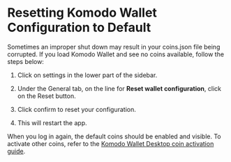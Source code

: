 

# Resetting Komodo Wallet Configuration to Default

Sometimes an improper shut down may result in your coins.json file being corrupted. If you load Komodo Wallet and see no coins available, follow the steps below:

1. Click on settings in the lower part of the sidebar.
<OptimizedImage title="Resetting Komodo Wallet Configuration to Default" src={resetConfigurationToDefault1} classNaming="w-200" alt="Resetting Komodo Wallet Configuration to Default" />

2. Under the General tab, on the line for **Reset wallet configuration**, click on the Reset button.

<OptimizedImage title="Resetting Komodo Wallet Configuration to Default" src={resetConfigurationToDefault2} classNaming="w-full" alt="Resetting Komodo Wallet Configuration to Default" />

3. Click confirm to reset your configuration.
<OptimizedImage title="Resetting Komodo Wallet Configuration to Default" src={resetConfigurationToDefault3} classNaming="w-300" alt="Resetting Komodo Wallet Configuration to Default" />

4. This will restart the app.

<OptimizedImage title="Resetting Komodo Wallet Configuration to Default" src={resetConfigurationToDefault4} classNaming="w-300" alt="Resetting Komodo Wallet Configuration to Default" />

When you log in again, the default coins should be enabled and visible. To activate other coins, refer to the [Komodo Wallet Desktop coin activation guide](https://forum.komodoplatform.com/t/activating-coins-in-atomicdex-desktop/571).